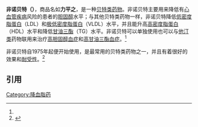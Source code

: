 {{expand|time=2017-12-24T17:52:42+00:00}}
{{Drugbox
| drug_name = 非诺贝特<br>Fenofibrate
| verifiedrevid = 459443965
| IUPAC_name = propan-2-yl 2-{4-[(4-chlorophenyl)carbonyl]phenoxy}-2-methylpropanoate
| image = fenofibrate structure.svg
| width = 182
<!--Clinical data-->
| tradename = 力平之、Fenoglide, Lipofen
| Drugs.com = {{drugs.com|monograph|fenofibrate}}
| MedlinePlus = a601052
| pregnancy_US = C
| legal_status = Legend 
| routes_of_administration = 口服
<!--Pharmacokinetic data-->
| bioavailability =  
| protein_bound = 99%
| metabolism = [[葡萄糖醛酸|葡萄糖醛酸化]]
| elimination_half-life = 20 小时
| excretion = 尿液(60%), 粪便(25%)
<!--Identifiers-->
| IUPHAR_ligand = 7186
| CAS_number_Ref = {{cascite|correct|??}}
| CAS_number = 49562-28-9
| ATC_prefix = C10
| ATC_suffix = AB05
| ATC_supplemental =  
| PubChem = 3339
| DrugBank_Ref = {{drugbankcite|correct|drugbank}}
| DrugBank = DB01039
| ChemSpiderID_Ref = {{chemspidercite|correct|chemspider}}
| ChemSpiderID = 3222
| UNII_Ref = {{fdacite|correct|FDA}}
| UNII = U202363UOS
| KEGG_Ref = {{keggcite|correct|kegg}}
| KEGG = D00565
| ChEBI_Ref = {{ebicite|correct|EBI}}
| ChEBI = 5001
| ChEMBL_Ref = {{ebicite|correct|EBI}}
| ChEMBL = 672
<!--Chemical data-->
| C=20 | H=21 | Cl=1 | O=4
| molecular_weight = 360.831 g/mol
| smiles = O=C(c1ccc(Cl)cc1)c2ccc(OC(C(=O)OC(C)C)(C)C)cc2
| InChI = 1/C20H21ClO4/c1-13(2)24-19(23)20(3,4)25-17-11-7-15(8-12-17)18(22)14-5-9-16(21)10-6-14/h5-13H,1-4H3
| InChIKey = YMTINGFKWWXKFG-UHFFFAOYAW
| StdInChI_Ref = {{stdinchicite|correct|chemspider}}
| StdInChI = 1S/C20H21ClO4/c1-13(2)24-19(23)20(3,4)25-17-11-7-15(8-12-17)18(22)14-5-9-16(21)10-6-14/h5-13H,1-4H3
| StdInChIKey_Ref = {{stdinchicite|correct|chemspider}}
| StdInChIKey = YMTINGFKWWXKFG-UHFFFAOYSA-N
}}

'''非诺贝特（{{lang-en|Fenofibrate}}）'''，商品名如'''力平之'''，是一种[[贝特类|贝特类]][[药品|药物]]。非诺贝特主要用来降低有[[心血管疾病|心血管疾病]]风险的患者的[[胆固醇|胆固醇]]水平；与其他贝特类药物一样，非诺贝特降低[[低密度脂蛋白|低密度脂蛋白]]（LDL）和[[极低密度脂蛋白|极低密度脂蛋白]]（VLDL）水平，并且能升高[[高密度脂蛋白|高密度脂蛋白]]（HDL）水平和降低[[甘油三酯|甘油三酯]]（TG）水平。非诺贝特可以单独使用也可以与[[他汀类|他汀类]]药物联用来治疗[[高胆固醇血症|高胆固醇血症]]和[[高甘油三酯血症|高甘油三酯血症]]。<ref name="feno"/> 

非诺贝特自1975年起便开始使用，是最常用的贝特类药物之一，并且有着很好的效果和[[耐受性|耐受性]]。<ref name="feno">{{cite journal |vauthors=Yang LP, Keating GM |title=Fenofibric acid: in combination therapy in the treatment of mixed dyslipidemia |journal=Am J Cardiovasc Drugs |volume=9 |issue=6 |pages=401–9 |year=2009 |pmid=19929038 |doi=10.2165/11203920-000000000-00000}}</ref>

==引用==
{{reflist}}
{{血脂调节剂}}
[[Category:降血脂药|Category:降血脂药]]